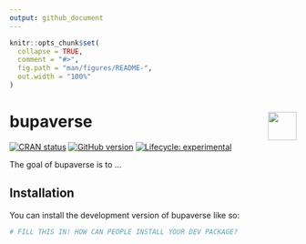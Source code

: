 ```yaml
---
output: github_document
---
```


<!-- README.md is generated from README.Rmd. Please edit that file -->

```r
knitr::opts_chunk$set(
  collapse = TRUE,
  comment = "#>",
  fig.path = "man/figures/README-",
  out.width = "100%"
)
```

# bupaverse <a href="https://bupaverse.github.io/bupaverse/"><img src="man/figures/logo.png" align="right" height="50" /></a>

<!-- badges: start -->
[![CRAN status](https://www.r-pkg.org/badges/version/bupaverse)](https://CRAN.R-project.org/package=bupaverse)
[![GitHub version](https://img.shields.io/badge/GitHub-0.0.0.9000-blue)](https://github.com/bupaverse/bupaverse)
[![Lifecycle: experimental](https://img.shields.io/badge/lifecycle-experimental-orange.svg)](https://lifecycle.r-lib.org/articles/stages.html#experimental)
<!-- badges: end -->

The goal of bupaverse is to ...

## Installation

You can install the development version of bupaverse like so:

``` r
# FILL THIS IN! HOW CAN PEOPLE INSTALL YOUR DEV PACKAGE?
```
